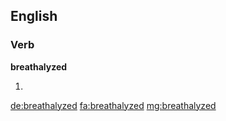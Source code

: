 ==English==

===Verb===
'''breathalyzed'''

# {{en-past of|breathalyze}}

[[de:breathalyzed]]
[[fa:breathalyzed]]
[[mg:breathalyzed]]
